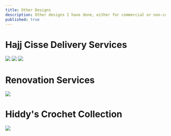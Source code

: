 ```yaml
---
title: Other Designs
description: Other designs I have done, either for commercial or non-commercial purposes.
published: true
---
```


# Hajj Cisse Delivery Services
![](/images/others/h1.png)
![](/images/others/h2.jpg)
![](/images/others/h3.jpg)

# Renovation Services
![](/images/others/r1.png)

# Hiddy's Crochet Collection
![](/images/others/c1.png)

